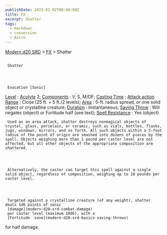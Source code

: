 ```yaml
---
publishDate: 2023-01-02T00:00:00Z
title: FX
excerpt: Shatter
tags:
  - markdown
  - conversion
  - Astro
---
```


[Modern d20 SRD](/#modernD20) > [FX](modern-d20-srd-fx-index) > Shatter

##

     Shatter




     Evocation [Sonic]

[Level](modern-d20-srd-fx-level)
:
[Acolyte](modern-d20-srd-classes-advanced-acolyte)
2;
[Components](modern-d20-srd-fx-components)
: V, S, M/DF;
[Casting Time](modern-d20-srd-fx-casting-time)
;
[Attack action](modern-d20-srd-combat-attack-actions)
[Range](modern-d20-srd-fx-range)
: Close (25 ft. + 5 ft./2 levels);
[Area](modern-d20-srd-fx-area)
: 5-ft. radius spread, or one solid object or crystalline creature;
[Duration](modern-d20-srd-fx-duration)
: Instantaneous;
[Saving Throw](modern-d20-srd-basics-saving-throws)
: Will negates (object) or Fortitude half (see text);
[Spell Resistance](modern-d20-srd-special-abilities-spell-resistance)
: Yes (object)

     Used as an area attack, shatter destroys nonmagical objects of crystal, glass, porcelain, or ceramic, such as vials, bottles, flasks, jugs, windows, mirrors, and so forth. All such objects within a 5-foot radius of the point of origin are smashed into dozens of pieces by the spell. Objects weighing more than 1 pound per caster level are not affected, but all other objects of the appropriate composition are shattered.




     Alternatively, the caster can target this spell against a single solid object, regardless of composition, weighing up to 10 pounds per caster level.




     Targeted against a crystalline creature (of any weight), shatter deals 1d6 points of sonic
     [damage](modern-d20-srd-combat-damage)
     per caster level (maximum 10d6), with a
     [Fortitude  save](modern-d20-srd-basics-saving-throws)
for half damage.
